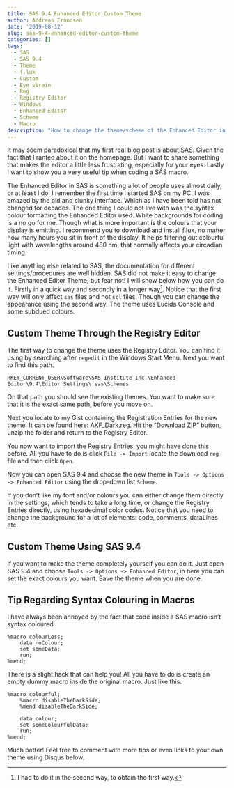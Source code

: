 ```yaml
---
title: SAS 9.4 Enhanced Editor Custom Theme
author: Andreas Frandsen
date: '2019-08-12'
slug: sas-9-4-enhanced-editor-custom-theme
categories: []
tags:
  - SAS
  - SAS 9.4
  - Theme
  - f.lux
  - Custom
  - Eye strain
  - Reg
  - Registry Editor
  - Windows
  - Enhanced Editor
  - Scheme
  - Macro
description: "How to change the theme/scheme of the Enhanced Editor in SAS 9.4. Blog post from afrandsen."
---
```


It may seem paradoxical that my first real blog post is about [SAS](https://www.sas.com/en_us/home.html). Given the fact that I ranted about it on the homepage. But I want to share something that makes the editor a little less frustrating, especially for your eyes. Lastly I want to show you a very useful tip when coding a SAS macro.

The Enhanced Editor in SAS is something a lot of people uses almost daily, or at least I do. I remember the first time I started SAS on my PC. I was amazed by the old and clunky interface. Which as I have been told has not changed for decades. The one thing I could not live with was the syntax colour formatting the Enhanced Editor used. White backgrounds for coding is a no go for me. Though what is more important is the colours that your display is emitting. I recommend you to download and install [f.lux](https://justgetflux.com/), no matter how many hours you sit in front of the display. It helps filtering out colourful light with wavelengths around 480 nm, that normally affects your circadian timing.

Like anything else related to SAS, the documentation for different settings/procedures are well hidden. SAS did not make it easy to change the Enhanced Editor Theme, but fear not! I will show below how you can do it. Firstly in a quick way and secondly in a longer way^[I had to do it in the second way, to obtain the first way.]. Notice that the first way will only affect `sas` files and not `scl` files. Though you can change the appearance using the second way. The theme uses Lucida Console and some subdued colours.

## Custom Theme Through the Registry Editor
The first way to change the theme uses the Registry Editor. You can find it using by searching after `regedit` in the Windows Start Menu. Next you want to find this path.

```
HKEY_CURRENT_USER\Software\SAS Institute Inc.\Enhanced Editor\9.4\Editor Settings\.sas\Schemes
```

On that path you should see the existing themes. You want to make sure that it is the exact same path, before you move on.

Next you locate to my Gist containing the Registration Entries for the new theme. It can be found here: [AKF_Dark.reg](https://gist.github.com/afrandsen/84c2128098783a2c549b2356d4897480). Hit the “Download ZIP” button, unzip the folder and return to the Registry Editor.

You now want to import the Registry Entries, you might have done this before. All you have to do is click `File -> Import` locate the download `reg` file and then click `Open`.

Now you can open SAS 9.4 and choose the new theme in `Tools -> Options -> Enhanced Editor` using the drop-down list `Scheme`.

If you don't like my font and/or colours you can either change them directly in the settings, which tends to take a long time, or change the Registry Entries directly, using hexadecimal color codes. Notice that you need to change the background for a lot of elements: code, comments, dataLines etc.

## Custom Theme Using SAS 9.4
If you want to make the theme completely yourself you can do it. Just open SAS 9.4 and choose `Tools -> Options -> Enhanced Editor`, in here you can set the exact colours you want. Save the theme when you are done.

## Tip Regarding Syntax Colouring in Macros
I have always been annoyed by the fact that code inside a SAS macro isn't syntax coloured.
```
%macro colourLess;
    data noColour;
    set someData;
    run;
%mend;
```

There is a slight hack that can help you! All you have to do is create an empty dummy macro inside the original macro. Just like this.

```
%macro colourful;
    %macro disableTheDarkSide;
    %mend disableTheDarkSide;

    data colour;
    set someColourfulData;
    run;
%mend;
```

Much better! Feel free to comment with more tips or even links to your own theme using Disqus below.
